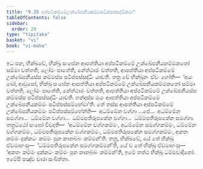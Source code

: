 ```yaml
---
title: "9.35 අප්පටිකම්මේඋක්ඛේපනීයකම්මපටිප්පස්සද්ධිකථා"
tableOfContents: false
sidebar:
  order: 29
type: "tipitaka"
basket: "vi"
book: "vi-maha"
---
```



<DynamicBreadcrumb />

<Division number="449" book="vi-maha">

<Paragraph number="1895" book="vi-maha">
ඉධ පන, භික්ඛවේ, භික්ඛු සංඝේන ආපත්තියා අප්පටිකම්මේ උක්ඛේපනීයකම්මකතෝ සම්මා වත්තති, ලෝමං පාතේති, නේත්ථාරං වත්තති, ආපත්තියා අප්පටිකම්මේ උක්ඛේපනීයස්ස කම්මස්ස පටිප්පස්සද්ධිං යාචති. තත්‍ර චේ භික්ඛූනං ඒවං හෝති—  ‘අයං ඛෝ, ආවුසෝ, භික්ඛු සංඝේන ආපත්තියා අප්පටිකම්මේ උක්ඛේපනීයකම්මකතෝ සම්මා වත්තති, ලෝමං පාතේති, නේත්ථාරං වත්තති, ආපත්තියා අප්පටිකම්මේ උක්ඛේපනීයස්ස කම්මස්ස පටිප්පස්සද්ධිං යාචති. හන්දස්ස මයං ආපත්තියා අප්පටිකම්මේ උක්ඛේපනීයකම්මං පටිප්පස්සම්භේමා’ති. තේ තස්ස ආපත්තියා අප්පටිකම්මේ උක්ඛේපනීයකම්මං පටිප්පස්සම්භේන්ති—  අධම්මේන වග්ගා …පේ…  අධම්මේන සමග්ගා…  ධම්මේන වග්ගා…  ධම්මපතිරූපකේන වග්ගා…  ධම්මපතිරූපකේන සමග්ගා. තත්‍රට්ඨෝ සංඝෝ විවදති—  ‘අධම්මේන වග්ගකම්මං, අධම්මේන සමග්ගකම්මං, ධම්මේන වග්ගකම්මං, ධම්මපතිරූපකේන වග්ගකම්මං, ධම්මපතිරූපකේන සමග්ගකම්මං, අකතං කම්මං දුක්කටං කම්මං පුන කාතබ්බං කම්මන්’ති. තත්‍ර, භික්ඛවේ, යේ තේ භික්ඛූ ඒවමාහංසු—  ‘ධම්මපතිරූපකේන සමග්ගකම්මන්’ති, යේ ච තේ භික්ඛූ ඒවමාහංසු—  ‘අකතං කම්මං දුක්කටං කම්මං පුන කාතබ්බං කම්මන්’ති, ඉමේ තත්ථ භික්ඛූ ධම්මවාදිනෝ. ඉමේපි පඤ්ච වාරා සංඛිත්තා.
</Paragraph>
</Division>